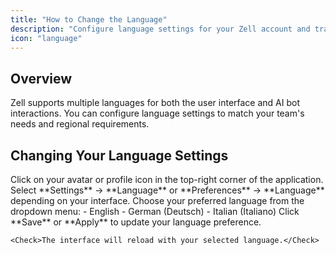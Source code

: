 ```yaml
---
title: "How to Change the Language"
description: "Configure language settings for your Zell account and training sessions"
icon: "language"
---
```


## Overview

Zell supports multiple languages for both the user interface and AI bot interactions. You can configure language settings to match your team's needs and regional requirements.

## Changing Your Language Settings

<Steps>
  <Step title="Open Settings">
    Click on your avatar or profile icon in the top-right corner of the application.
  </Step>

  <Step title="Navigate to Language Settings">
    Select **Settings** → **Language** or **Preferences** → **Language** depending on your interface.
  </Step>

  <Step title="Select Your Language">
    Choose your preferred language from the dropdown menu:
    - English
    - German (Deutsch)
    - Italian (Italiano)
  </Step>

  <Step title="Apply Changes">
    Click **Save** or **Apply** to update your language preference.

    <Check>The interface will reload with your selected language.</Check>
  </Step>
</Steps>
